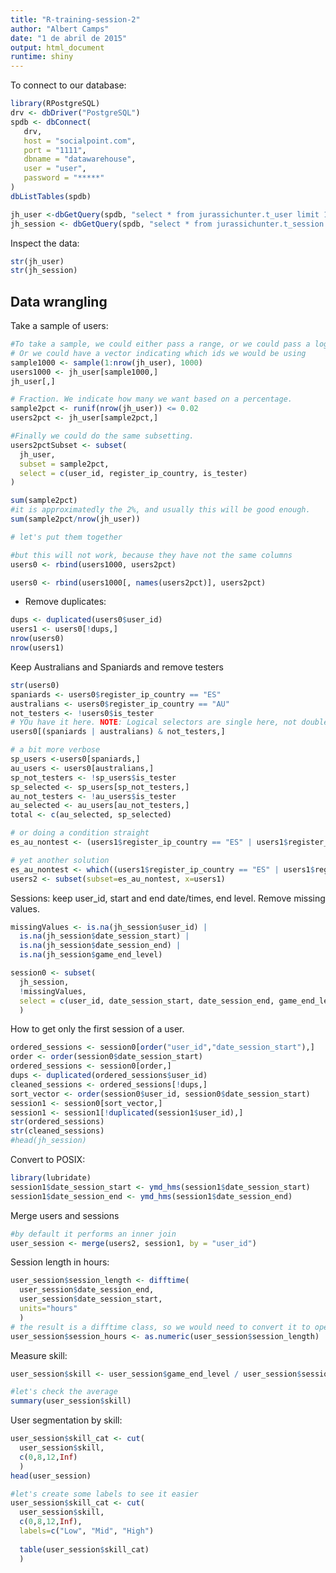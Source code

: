 ```yaml
---
title: "R-training-session-2"
author: "Albert Camps"
date: "1 de abril de 2015"
output: html_document
runtime: shiny
---
```


To connect to our database:

```r
library(RPostgreSQL)
drv <- dbDriver("PostgreSQL")
spdb <- dbConnect(
   drv,
   host = "socialpoint.com",
   port = "1111",
   dbname = "datawarehouse",
   user = "user",
   password = "*****"
)
dbListTables(spdb)
```

```r
jh_user <-dbGetQuery(spdb, "select * from jurassichunter.t_user limit 1000")
jh_session <- dbGetQuery(spdb, "select * from jurassichunter.t_session ")
```

Inspect the data:

```r
str(jh_user)
str(jh_session)
```

## Data wrangling

Take a sample of users:

```r
#To take a sample, we could either pass a range, or we could pass a logical vector with the same lenght, and true for the ones selected.
# Or we could have a vector indicating which ids we would be using
sample1000 <- sample(1:nrow(jh_user), 1000)
users1000 <- jh_user[sample1000,]
jh_user[,]

# Fraction. We indicate how many we want based on a percentage.
sample2pct <- runif(nrow(jh_user)) <= 0.02
users2pct <- jh_user[sample2pct,]

#Finally we could do the same subsetting.
users2pctSubset <- subset(
  jh_user,
  subset = sample2pct,
  select = c(user_id, register_ip_country, is_tester)
)

sum(sample2pct)
#it is approximatedly the 2%, and usually this will be good enough.
sum(sample2pct/nrow(jh_user))

# let's put them together

#but this will not work, because they have not the same columns
users0 <- rbind(users1000, users2pct)

users0 <- rbind(users1000[, names(users2pct)], users2pct)

```

- Remove duplicates: 

```r
dups <- duplicated(users0$user_id)
users1 <- users0[!dups,]
nrow(users0)
nrow(users1)
```

Keep Australians and Spaniards and remove testers

```r
str(users0)
spaniards <- users0$register_ip_country == "ES"
australians <- users0$register_ip_country == "AU"
not_testers <- !users0$is_tester
# YOu have it here. NOTE: Logical selectors are single here, not double.
users0[(spaniards | australians) & not_testers,]

# a bit more verbose
sp_users <-users0[spaniards,]
au_users <- users0[australians,]
sp_not_testers <- !sp_users$is_tester
sp_selected <- sp_users[sp_not_testers,]
au_not_testers <- !au_users$is_tester
au_selected <- au_users[au_not_testers,]
total <- c(au_selected, sp_selected)

# or doing a condition straight
es_au_nontest <- (users1$register_ip_country == "ES" | users1$register_ip_country == "AU") & users1$is_tester==FALSE

# yet another solution
es_au_nontest <- which((users1$register_ip_country == "ES" | users1$register_ip_country == "AU") & users1$is_tester==FALSE)
users2 <- subset(subset=es_au_nontest, x=users1)
```

Sessions: keep user_id, start and end date/times, end level. Remove missing values.

```r
missingValues <- is.na(jh_session$user_id) |
  is.na(jh_session$date_session_start) | 
  is.na(jh_session$date_session_end) |
  is.na(jh_session$game_end_level)

session0 <- subset(
  jh_session,
  !missingValues,
  select = c(user_id, date_session_start, date_session_end, game_end_level)
  )
```

How to get only the first session of a user.

```r
ordered_sessions <- session0[order("user_id","date_session_start"),]
order <- order(session0$date_session_start)
ordered_sessions <- session0[order,]
dups <- duplicated(ordered_sessions$user_id)
cleaned_sessions <- ordered_sessions[!dups,]
sort_vector <- order(session0$user_id, session0$date_session_start)
session1 <- session0[sort_vector,]
session1 <- session1[!duplicated(session1$user_id),]
str(ordered_sessions)
str(cleaned_sessions)
#head(jh_session)
```

Convert to POSIX:

```r
library(lubridate)
session1$date_session_start <- ymd_hms(session1$date_session_start)
session1$date_session_end <- ymd_hms(session1$date_session_end)
```

Merge users and sessions

```r
#by default it performs an inner join
user_session <- merge(users2, session1, by = "user_id")
```

Session length in hours:

```r
user_session$session_length <- difftime(
  user_session$date_session_end,
  user_session$date_session_start,
  units="hours"
  )
# the result is a difftime class, so we would need to convert it to operate
user_session$session_hours <- as.numeric(user_session$session_length)
```

Measure skill:

```r
user_session$skill <- user_session$game_end_level / user_session$session_hours

#let's check the average
summary(user_session$skill)
```

User segmentation by skill:

```r
user_session$skill_cat <- cut(
  user_session$skill,
  c(0,8,12,Inf)
  )
head(user_session)

#let's create some labels to see it easier
user_session$skill_cat <- cut(
  user_session$skill,
  c(0,8,12,Inf),
  labels=c("Low", "Mid", "High")
  
  table(user_session$skill_cat)
  )
```


